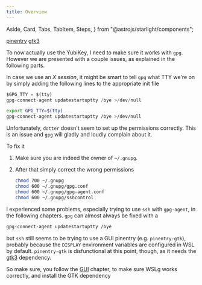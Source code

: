```yaml
---
title: Overview
---
```


  Aside,
  Card,
  Tabs,
  TabItem,
  Steps,
} from "@astrojs/starlight/components";

<Card title="Required" icon="puzzle">

[pinentry](https://archlinux.org/packages/core/x86_64/pinentry/)
[gtk3](https://archlinux.org/packages/extra/x86_64/gtk3/)

</Card>

To now actually use the YubiKey, I need to make sure it works with `gpg`.
However we are presented with a couple issues, as explained in the following parts.

<Aside type="tip">

In case we use an _X session_, it might be smart to tell `gpg` what TTY we're on
by simply adding the following lines to the appropriate init file

<Tabs syncKey="shell">

<TabItem label="Xonsh">

```py title=~/.config/xonsh/user.xsh ins={1-2}
$GPG_TTY = $(tty)
gpg-connect-agent updatestartuptty /bye >/dev/null
```

</TabItem>

<TabItem label="Nushell">

```bash title=~/.bashrc ins={1-2}
export GPG_TTY=$(tty)
gpg-connect-agent updatestartuptty /bye >/dev/null
```

</TabItem>

</Tabs>

</Aside>

<Aside type="caution" title="Wrong permissions">

Unfortunately, `dotter` doesn't seem to set up the permissions correctly.
This is an issue and `gpg` will gladly and loudly complain about it.

To fix it

<Steps>

1.  Make sure you are indeed the owner of `~/.gnupg`.

2.  After that simply correct the wrong permissions

    ```sh
    chmod 700 ~/.gnupg
    chmod 600 ~/.gnupg/gpg.conf
    chmod 600 ~/.gnupg/gpg-agent.conf
    chmod 600 ~/.gnupg/sshcontrol
    ```

</Steps>

</Aside>

<Aside type="caution">

I experienced some problems, especially trying to use `ssh` with `gpg-agent`, in the following chapters.
`gpg` can almost always be fixed with a

```sh
gpg-connect-agent updatestartuptty /bye
```

but `ssh` still seems to be trying to use a GUI pinentry (e.g. `pinentry-gtk`),
probably because the `DISPLAY` environment variables are configured in WSL by default.
`pinentry-gtk` is disfunctional at this point, though, as it needs the [gtk3](https://archlinux.org/packages/extra/x86_64/gtk3/) dependency.

So make sure, you follow the [GUI]("/ref/gui") chapter, to make sure WSLg works correctly, and install the GTK dependency

</Aside>
